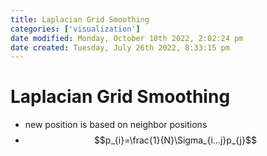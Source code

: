 ```yaml
---
title: Laplacian Grid Smoothing
categories: ['visualization']
date modified: Monday, October 10th 2022, 2:02:24 pm
date created: Tuesday, July 26th 2022, 8:33:15 pm
---
```


# Laplacian Grid Smoothing
- new position is based on neighbor positions
- $$p_{i}=\frac{1}{N}\Sigma_{i…j}p_{j}$$



